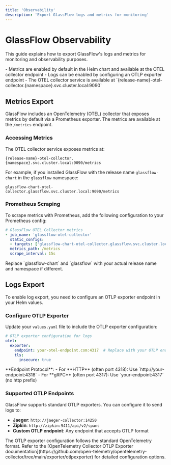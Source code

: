 ```yaml
---
title: 'Observability'
description: 'Export GlassFlow logs and metrics for monitoring'
---
```


# GlassFlow Observability

This guide explains how to export GlassFlow's logs and metrics for monitoring and observability purposes.

<Callout type="important">
- Metrics are enabled by default in the Helm chart and available at the OTEL collector endpoint
- Logs can be enabled by configuring an OTLP exporter endpoint
- The OTEL collector service is available at `{release-name}-otel-collector.{namespace}.svc.cluster.local:9090`
</Callout>

## Metrics Export

GlassFlow includes an OpenTelemetry (OTEL) collector that exposes metrics by default via a Prometheus exporter. The metrics are available at the `/metrics` endpoint.

### Accessing Metrics

The OTEL collector service exposes metrics at:
```
{release-name}-otel-collector.{namespace}.svc.cluster.local:9090/metrics
```

For example, if you installed GlassFlow with the release name `glassflow-chart` in the `glassflow` namespace:
```
glassflow-chart-otel-collector.glassflow.svc.cluster.local:9090/metrics
```

### Prometheus Scraping

To scrape metrics with Prometheus, add the following configuration to your Prometheus config:

```yaml
# GlassFlow OTEL Collector metrics
- job_name: 'glassflow-otel-collector'
  static_configs:
  - targets: ['glassflow-chart-otel-collector.glassflow.svc.cluster.local:9090']
  metrics_path: /metrics
  scrape_interval: 15s
```

<Callout type="info" emoji="💡">
Replace `glassflow-chart` and `glassflow` with your actual release name and namespace if different.
</Callout>

## Logs Export

To enable log export, you need to configure an OTLP exporter endpoint in your Helm values.

### Configure OTLP Exporter

Update your `values.yaml` file to include the OTLP exporter configuration:

```yaml
# OTLP exporter configuration for logs
otel:
  exporter:
    endpoint: your-otel-endpoint.com:4317  # Replace with your OTLP endpoint
    tls:
      insecure: true
```

<Callout type="info" emoji="💡">
**Endpoint Protocol**: 
- For **HTTP** (often port 4318): Use `http://your-endpoint:4318`
- For **gRPC** (often port 4317): Use `your-endpoint:4317` (no http prefix)
</Callout>


### Supported OTLP Endpoints

GlassFlow supports standard OTLP exporters. You can configure it to send logs to:

- **Jaeger**: `http://jaeger-collector:14250`
- **Zipkin**: `http://zipkin:9411/api/v2/spans`
- **Custom OTLP endpoint**: Any endpoint that accepts OTLP format

<Callout type="info" emoji="ℹ️">
The OTLP exporter configuration follows the standard OpenTelemetry format. Refer to the [OpenTelemetry Collector OTLP Exporter documentation](https://github.com/open-telemetry/opentelemetry-collector/tree/main/exporter/otlpexporter) for detailed configuration options.
</Callout>

